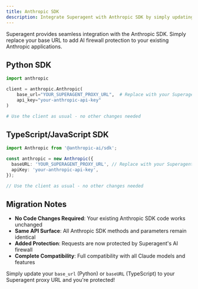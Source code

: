 ```yaml
---
title: Anthropic SDK
description: Integrate Superagent with Anthropic SDK by simply updating your base URL
---
```


Superagent provides seamless integration with the Anthropic SDK. Simply replace your base URL to add AI firewall protection to your existing Anthropic applications.

## Python SDK

```python title="Python SDK Setup"
import anthropic

client = anthropic.Anthropic(
    base_url="YOUR_SUPERAGENT_PROXY_URL",  # Replace with your Superagent proxy
    api_key="your-anthropic-api-key"
)

# Use the client as usual - no other changes needed
```

## TypeScript/JavaScript SDK

```typescript title="TypeScript/JavaScript SDK Setup"
import Anthropic from '@anthropic-ai/sdk';

const anthropic = new Anthropic({
  baseURL: 'YOUR_SUPERAGENT_PROXY_URL', // Replace with your Superagent proxy
  apiKey: 'your-anthropic-api-key',
});

// Use the client as usual - no other changes needed
```

## Migration Notes

- **No Code Changes Required**: Your existing Anthropic SDK code works unchanged
- **Same API Surface**: All Anthropic SDK methods and parameters remain identical
- **Added Protection**: Requests are now protected by Superagent's AI firewall
- **Complete Compatibility**: Full compatibility with all Claude models and features

Simply update your `base_url` (Python) or `baseURL` (TypeScript) to your Superagent proxy URL and you're protected!